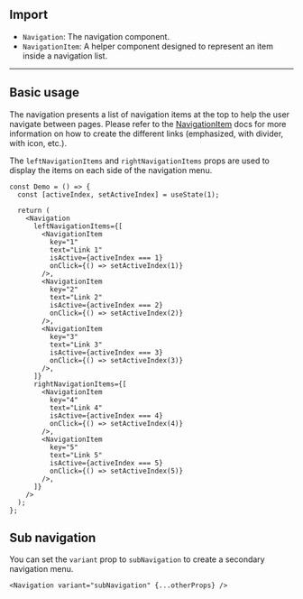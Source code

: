 
## Import

- `Navigation`: The navigation component.
- `NavigationItem`: A helper component designed to represent an item inside a navigation list.

---

## Basic usage

The navigation presents a list of navigation items at the top to help the user navigate between pages. Please refer to the [NavigationItem](/docs/components/navigation-item) docs for more information on how to create the different links (emphasized, with divider, with icon, etc.).

The `leftNavigationItems` and `rightNavigationItems` props are used to display the items on each side of the navigation menu.

<Preview>
  <DemoNavigation />
</Preview>

```tsx
const Demo = () => {
  const [activeIndex, setActiveIndex] = useState(1);

  return (
    <Navigation
      leftNavigationItems={[
        <NavigationItem
          key="1"
          text="Link 1"
          isActive={activeIndex === 1}
          onClick={() => setActiveIndex(1)}
        />,
        <NavigationItem
          key="2"
          text="Link 2"
          isActive={activeIndex === 2}
          onClick={() => setActiveIndex(2)}
        />,
        <NavigationItem
          key="3"
          text="Link 3"
          isActive={activeIndex === 3}
          onClick={() => setActiveIndex(3)}
        />,
      ]}
      rightNavigationItems={[
        <NavigationItem
          key="4"
          text="Link 4"
          isActive={activeIndex === 4}
          onClick={() => setActiveIndex(4)}
        />,
        <NavigationItem
          key="5"
          text="Link 5"
          isActive={activeIndex === 5}
          onClick={() => setActiveIndex(5)}
        />,
      ]}
    />
  );
};
```

## Sub navigation

You can set the `variant` prop to `subNavigation` to create a secondary navigation menu.

<Preview>
  <DemoNavigation isSubNavigation />
</Preview>

```tsx
<Navigation variant="subNavigation" {...otherProps} />
```
